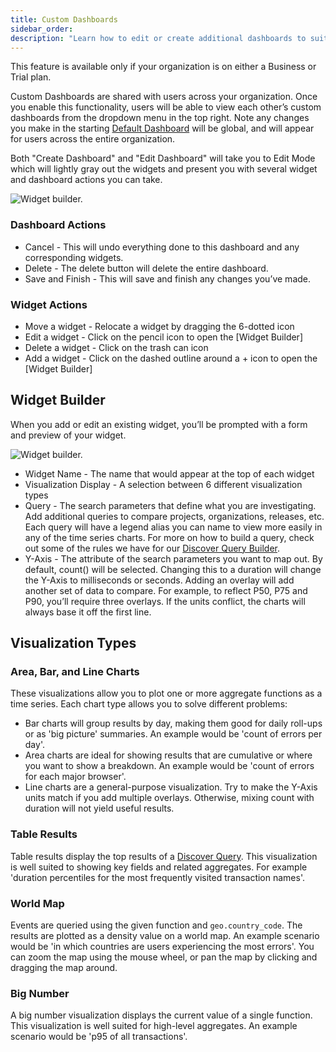 ```yaml
---
title: Custom Dashboards
sidebar_order:
description: "Learn how to edit or create additional dashboards to suit your organization's needs."
---
```


<Note>

This feature is available only if your organization is on either a Business or Trial plan.

</Note>

Custom Dashboards are shared with users across your organization. Once you enable this functionality, users will be able to view each other’s custom dashboards from the dropdown menu in the top right. Note any changes you make in the starting [Default Dashboard](/product/dashboards/) will be global, and will appear for users across the entire organization.

Both "Create Dashboard" and "Edit Dashboard" will take you to Edit Mode which will lightly gray out the widgets and present you with several widget and dashboard actions you can take.

![Widget builder.](dashboard_edit.png)

### Dashboard Actions

- Cancel - This will undo everything done to this dashboard and any corresponding widgets.
- Delete - The delete button will delete the entire dashboard.
- Save and Finish - This will save and finish any changes you’ve made.

### Widget Actions

- Move a widget - Relocate a widget by dragging the 6-dotted icon
- Edit a widget - Click on the pencil icon to open the [Widget Builder]
- Delete a widget - Click on the trash can icon
- Add a widget - Click on the dashed outline around a + icon to open the [Widget Builder]

## Widget Builder

When you add or edit an existing widget, you’ll be prompted with a form and preview of your widget.

![Widget builder.](dashboard_widget_builder.png)

- Widget Name - The name that would appear at the top of each widget
- Visualization Display - A selection between 6 different visualization types
- Query - The search parameters that define what you are investigating. Add additional queries to compare projects, organizations, releases, etc. Each query will have a legend alias you can name to view more easily in any of the time series charts. For more on how to build a query, check out some of the rules we have for our [Discover Query Builder](/product/discover-queries/query-builder/).
- Y-Axis - The attribute of the search parameters you want to map out. By default, count() will be selected. Changing this to a duration will change the Y-Axis to milliseconds or seconds. Adding an overlay will add another set of data to compare. For example, to reflect P50, P75 and P90, you’ll require three overlays. If the units conflict, the charts will always base it off the first line.

## Visualization Types

### Area, Bar, and Line Charts

These visualizations allow you to plot one or more aggregate functions as
a time series. Each chart type allows you to solve different problems:

- Bar charts will group results by day, making them good for daily roll-ups or
  as 'big picture' summaries. An example would be 'count of errors per day'.
- Area charts are ideal for showing results that are cumulative or where you want to
  show a breakdown. An example would be 'count of errors for each major browser'.
- Line charts are a general-purpose visualization. Try to make the Y-Axis units match if you add multiple overlays. Otherwise, mixing count with duration will not yield useful results.

### Table Results

Table results display the top results of a [Discover Query](/product/discover-queries/). This
visualization is well suited to showing key fields and related aggregates. For
example 'duration percentiles for the most frequently visited transaction
names'.

### World Map

Events are queried using the given function and `geo.country_code`. The results are plotted as a density value
on a world map. An example scenario would be 'in which countries are users experiencing the most errors'. You can zoom the map using the mouse wheel, or pan the map by clicking and dragging the map around.

### Big Number

A big number visualization displays the current value of a single function. This visualization is well
suited for high-level aggregates. An example scenario would be 'p95 of all
transactions'.
